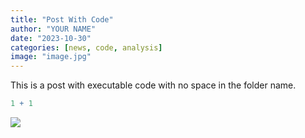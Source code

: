 ```yaml
---
title: "Post With Code"
author: "YOUR NAME"
date: "2023-10-30"
categories: [news, code, analysis]
image: "image.jpg"
---
```


This is a post with executable code with no space in the folder name.

```r
1 + 1
```

![](http://bcdanl.github.io/danl-website-template/posts/post-with-code/image.jpg)